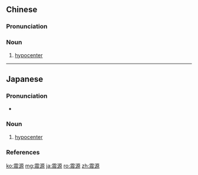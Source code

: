 ==Chinese==
{{zh-forms}}

===Pronunciation===
{{zh-pron
|m=zhènyuán
|mn=chìn-goân
|cat=n
}}

===Noun===
{{zh-noun}}

# {{lb|zh|seismology}} [[hypocenter]]

----

==Japanese==
{{ja-kanjitab|しん|げん|yomi=on}}

===Pronunciation===
* {{ja-pron|しんげん|y=o|acc=0|acc_ref=NHK}}

===Noun===
{{ja-noun|しんげん}}

# {{lb|ja|seismology|sort=しんげん}} [[hypocenter]]
#: {{ja-usex|千葉県北西部を震源とする地震|^ちばけん ほくせい を しんげん と する じしん|an earthquake with a hypocenter in northwestern Chiba Prefecture}}

===References===
<references/>

[[ko:震源]]
[[mg:震源]]
[[ja:震源]]
[[ro:震源]]
[[zh:震源]]